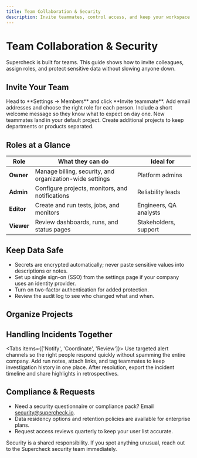 ```yaml
---
title: Team Collaboration & Security
description: Invite teammates, control access, and keep your workspace secure
---
```


# Team Collaboration & Security

Supercheck is built for teams. This guide shows how to invite colleagues, assign roles, and protect sensitive data without slowing anyone down.

## Invite Your Team

<Steps>
  <Step>Head to **Settings → Members** and click **Invite teammate**.</Step>
  <Step>Add email addresses and choose the right role for each person.</Step>
  <Step>Include a short welcome message so they know what to expect on day one.</Step>
</Steps>

<Callout type="tip">
  New teammates land in your default project. Create additional projects to keep
  departments or products separated.
</Callout>

## Roles at a Glance

| Role | What they can do | Ideal for |
| ---- | ---------------- | --------- |
| **Owner** | Manage billing, security, and organization-wide settings | Platform admins |
| **Admin** | Configure projects, monitors, and notifications | Reliability leads |
| **Editor** | Create and run tests, jobs, and monitors | Engineers, QA analysts |
| **Viewer** | Review dashboards, runs, and status pages | Stakeholders, support |

## Keep Data Safe

- Secrets are encrypted automatically; never paste sensitive values into descriptions or notes.
- Set up single sign-on (SSO) from the settings page if your company uses an identity provider.
- Turn on two-factor authentication for added protection.
- Review the audit log to see who changed what and when.

## Organize Projects

<Cards>
  <Card
    title="Projects"
    description="Group related tests, jobs, and monitors together for each product or environment."
  />
  <Card
    title="Tags"
    description="Label runs and resources with release versions, squads, or priorities."
  />
  <Card
    title="Shared Variables"
    description="Centralize environment URLs and credentials so the whole team stays in sync."
  />
</Cards>

## Handling Incidents Together

<Tabs items={['Notify', 'Coordinate', 'Review']}>
  <Tab value="Notify">
    Use targeted alert channels so the right people respond quickly without
    spamming the entire company.
  </Tab>
  <Tab value="Coordinate">
    Add run notes, attach links, and tag teammates to keep investigation history
    in one place.
  </Tab>
  <Tab value="Review">
    After resolution, export the incident timeline and share highlights in
    retrospectives.
  </Tab>
</Tabs>

## Compliance & Requests

- Need a security questionnaire or compliance pack? Email security@supercheck.io.
- Data residency options and retention policies are available for enterprise plans.
- Request access reviews quarterly to keep your user list accurate.

<Callout type="note">
  Security is a shared responsibility. If you spot anything unusual, reach out
  to the Supercheck security team immediately.
</Callout>
